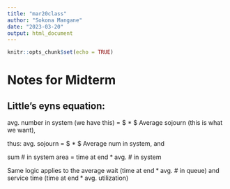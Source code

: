 ```yaml
---
title: "mar20class"
author: "Sokona Mangane"
date: "2023-03-20"
output: html_document
---
```


```r
knitr::opts_chunk$set(echo = TRUE)
```

# Notes for Midterm

## Little's eyns equation:

avg. number in system (we have this) = $\frac{\textrm{max # of customers}}{\textrm{time at end}} * $ Average sojourn (this is what we want),

thus: avg. sojourn = $\frac{\textrm{time at end}}{\textrm{max # of customers}} * $ Average num in system, and

sum \# in system area = $\textrm{time at end} * \textrm{avg. # in system}$

Same logic applies to the average wait ($\textrm{time at end} * \textrm{avg. # in queue}$) and service time ($\textrm{time at end} * \textrm{avg. utilization}$)

```r


```
